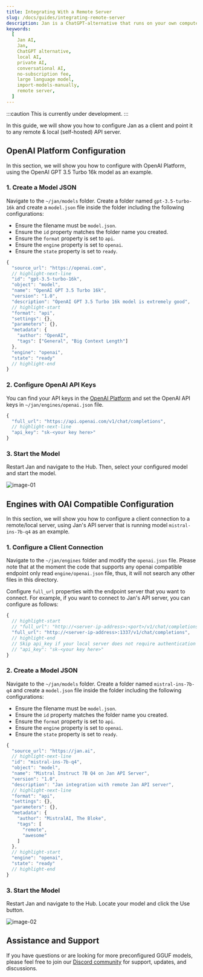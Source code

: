 ```yaml
---
title: Integrating With a Remote Server
slug: /docs/guides/integrating-remote-server
description: Jan is a ChatGPT-alternative that runs on your own computer, with a local API server.
keywords:
  [
    Jan AI,
    Jan,
    ChatGPT alternative,
    local AI,
    private AI,
    conversational AI,
    no-subscription fee,
    large language model,
    import-models-manually,
    remote server,
  ]
---
```


:::caution
This is currently under development.
:::

In this guide, we will show you how to configure Jan as a client and point it to any remote & local (self-hosted) API server.

## OpenAI Platform Configuration

In this section, we will show you how to configure with OpenAI Platform, using the OpenAI GPT 3.5 Turbo 16k model as an example.

### 1. Create a Model JSON

Navigate to the `~/jan/models` folder. Create a folder named `gpt-3.5-turbo-16k` and create a `model.json` file inside the folder including the following configurations:

- Ensure the filename must be `model.json`.
- Ensure the `id` property matches the folder name you created.
- Ensure the `format` property is set to `api`.
- Ensure the `engine` property is set to `openai`.
- Ensure the `state` property is set to `ready`.

```js
{
  "source_url": "https://openai.com",
  // highlight-next-line
  "id": "gpt-3.5-turbo-16k",
  "object": "model",
  "name": "OpenAI GPT 3.5 Turbo 16k",
  "version": "1.0",
  "description": "OpenAI GPT 3.5 Turbo 16k model is extremely good",
  // highlight-start
  "format": "api",
  "settings": {},
  "parameters": {},
  "metadata": {
    "author": "OpenAI",
    "tags": ["General", "Big Context Length"]
  },
  "engine": "openai",
  "state": "ready"
  // highlight-end
}
```

### 2. Configure OpenAI API Keys

You can find your API keys in the [OpenAI Platform](https://platform.openai.com/api-keys) and set the OpenAI API keys in `~/jan/engines/openai.json` file.

```js
{
  "full_url": "https://api.openai.com/v1/chat/completions",
  // highlight-next-line
  "api_key": "sk-<your key here>"
}
```

### 3. Start the Model

Restart Jan and navigate to the Hub. Then, select your configured model and start the model.

![image-01](assets/03-openai-platform-configuration.png)

## Engines with OAI Compatible Configuration

In this section, we will show you how to configure a client connection to a remote/local server, using Jan's API server that is running model `mistral-ins-7b-q4` as an example.

### 1. Configure a Client Connection

Navigate to the `~/jan/engines` folder and modify the `openai.json` file. Please note that at the moment the code that supports any openai compatible endpoint only read `engine/openai.json` file, thus, it will not search any other files in this directory.

Configure `full_url` properties with the endpoint server that you want to connect. For example, if you want to connect to Jan's API server, you can configure as follows:

```js
{
  // highlight-start
  // "full_url": "http://<server-ip-address>:<port>/v1/chat/completions"
  "full_url": "http://<server-ip-address>:1337/v1/chat/completions",
  // highlight-end
  // Skip api_key if your local server does not require authentication
  // "api_key": "sk-<your key here>"
}
```

### 2. Create a Model JSON

Navigate to the `~/jan/models` folder. Create a folder named `mistral-ins-7b-q4` and create a `model.json` file inside the folder including the following configurations:

- Ensure the filename must be `model.json`.
- Ensure the `id` property matches the folder name you created.
- Ensure the `format` property is set to `api`.
- Ensure the `engine` property is set to `openai`.
- Ensure the `state` property is set to `ready`.

```js
{
  "source_url": "https://jan.ai",
  // highlight-next-line
  "id": "mistral-ins-7b-q4",
  "object": "model",
  "name": "Mistral Instruct 7B Q4 on Jan API Server",
  "version": "1.0",
  "description": "Jan integration with remote Jan API server",
  // highlight-next-line
  "format": "api",
  "settings": {},
  "parameters": {},
  "metadata": {
    "author": "MistralAI, The Bloke",
    "tags": [
      "remote",
      "awesome"
    ]
  },
  // highlight-start
  "engine": "openai",
  "state": "ready"
  // highlight-end
}
```

### 3. Start the Model

Restart Jan and navigate to the Hub. Locate your model and click the Use button.

![image-02](assets/03-oai-compatible-configuration.png)

## Assistance and Support

If you have questions or are looking for more preconfigured GGUF models, please feel free to join our [Discord community](https://discord.gg/Dt7MxDyNNZ) for support, updates, and discussions.